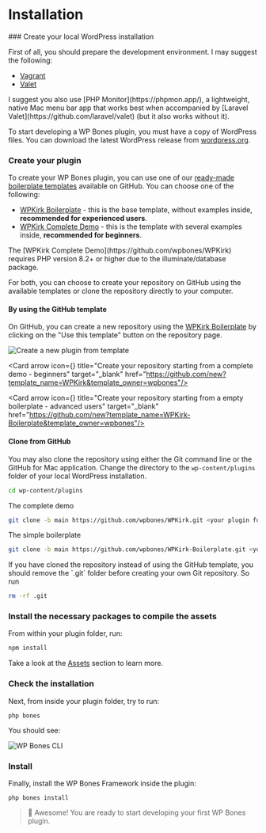 
# Installation

<Steps>
### Create your local WordPress installation

First of all, you should prepare the development environment. I may suggest the following:

-  [Vagrant](https://github.com/gfazioli/VagrantUbuntu)
-  [Valet](https://laravel.com/docs/10.x/valet)

<Callout type="info" emoji="💡">
I suggest you also use [PHP Monitor](https://phpmon.app/), a lightweight, native Mac menu bar app that works best when accompanied by [Laravel Valet](https://github.com/laravel/valet) (but it also works without it).
</Callout>

To start developing a WP Bones plugin, you must have a copy of WordPress files. You can download the latest WordPress release from [wordpress.org](http://wordpress.org).

### Create your plugin

To create your WP Bones plugin, you can use one of our [ready-made boilerplate templates](./boilerplate-templates) available on GitHub. You can choose one of the following:

-  [WPKirk Boilerplate](https://github.com/wpbones/WPKirk-Boilerplate) - this is the base template, without examples inside, **recommended for experienced users**.
-  [WPKirk Complete Demo](https://github.com/wpbones/WPKirk) - this is the template with several examples inside, **recommended for beginners**.

<Callout type="warning">
The [WPKirk Complete Demo](https://github.com/wpbones/WPKirk) requires PHP version 8.2+ or higher due to the illuminate/database package.
</Callout>


For both, you can choose to create your repository on GitHub using the available templates or clone the repository directly to your computer.

#### By using the GitHub template

On GitHub, you can create a new repository using the [WPKirk Boilerplate](https://github.com/wpbones/WPKirk-Boilerplate) by clicking on the "Use this template" button on the repository page.

![Create a new plugin from template](./github-template.png)

<Cards num={1}>

<Card arrow icon={<IconBrandGithub />} title="Create your repository starting from a complete demo - beginners" target="\_blank" href="https://github.com/new?template_name=WPKirk&template_owner=wpbones"/>

<Card arrow icon={<IconBrandGithub />} title="Create your repository starting from a empty boilerplate - advanced users" target="\_blank" href="https://github.com/new?template_name=WPKirk-Boilerplate&template_owner=wpbones"/>

</Cards>

#### Clone from GitHub

You may also clone the repository using either the Git command line or the GitHub for Mac application.
Change the directory to the `wp-content/plugins` folder of your local WordPress installation.

```sh copy
cd wp-content/plugins
```

The complete demo

```sh copy
git clone -b main https://github.com/wpbones/WPKirk.git <your plugin folder>
```

The simple boilerplate

```sh copy
git clone -b main https://github.com/wpbones/WPKirk-Boilerplate.git <your plugin folder>
```

<Callout type="warning">
If you have cloned the repository instead of using the GitHub template, you should remove the `.git` folder before creating your own Git repository.
So run

```sh copy
rm -rf .git
```

</Callout>

### Install the necessary packages to compile the assets

From within your plugin folder, run:

```sh npm2yarn
npm install
```

Take a look at the [Assets](assets) section to learn more.

### Check the installation

Next, from inside your plugin folder, try to run:

```shell copy
php bones
```

You should see:

![WP Bones CLI](./php-bones-console.png)

### Install

Finally, install the WP Bones Framework inside the plugin:

```shell copy
php bones install
```

> 👏 Awesome! You are ready to start developing your first WP Bones plugin.

</Steps>
